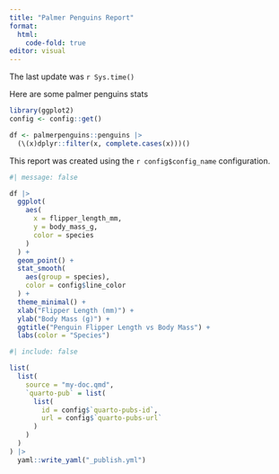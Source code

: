 ```yaml
---
title: "Palmer Penguins Report"
format: 
  html:
    code-fold: true
editor: visual
---
```


The last update was `r Sys.time()`

Here are some palmer penguins stats

```r
library(ggplot2)
config <- config::get()

df <- palmerpenguins::penguins |>
  (\(x)dplyr::filter(x, complete.cases(x)))()
```

This report was created using the `r config$config_name` configuration.

```r
#| message: false

df |>
  ggplot(
    aes(
      x = flipper_length_mm,
      y = body_mass_g,
      color = species
    )
  ) +
  geom_point() +
  stat_smooth(
    aes(group = species), 
    color = config$line_color
  ) +
  theme_minimal() +
  xlab("Flipper Length (mm)") +
  ylab("Body Mass (g)") +
  ggtitle("Penguin Flipper Length vs Body Mass") +
  labs(color = "Species")
```

```r
#| include: false

list(
  list(
    source = "my-doc.qmd",
    `quarto-pub` = list(
      list(
        id = config$`quarto-pubs-id`,
        url = config$`quarto-pubs-url`
      )
    )
  )
) |>
  yaml::write_yaml("_publish.yml")
```

